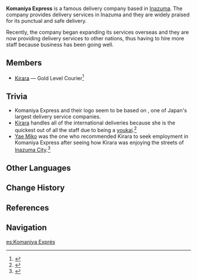 {{Faction Infobox
|image        = Komaniya Express Logo.png
|affiliation  = 
|region       = Inazuma
|base         = Inazuma
|founder      = 
}}
'''Komaniya Express''' is a famous delivery company based in [[Inazuma]]. The company provides delivery services in Inazuma and they are widely praised for its punctual and safe delivery. 

Recently, the company began expanding its services overseas and they are now providing delivery services to other nations, thus having to hire more staff because business has been going well.

==Members==
* [[Kirara]] &mdash; Gold Level Courier<ref>{{Ref/CS|Kirara|5}}</ref>

==Trivia==
* Komaniya Express and their logo seem to be based on {{w|Yamato Transport}}, one of Japan's largest delivery service companies.
* [[Kirara]] handles all of the international deliveries because she is the quickest out of all the staff due to being a [[youkai]].<ref>{{Ref/Quest|Roll! A Sea of New Acquaintances}}</ref>
* [[Yae Miko]] was the one who recommended Kirara to seek employment in Komaniya Express after seeing how Kirara was enjoying the streets of [[Inazuma City]].<ref>{{Ref/CS|Kirara|2}}</ref>
<!--
==Gallery==
<gallery>
</gallery>
-->
==Other Languages==
{{Other Languages
|en        = Komaniya Express
|zhs       = 狛荷屋
|zhs_rm    = Bóhèwū
|zht       = 狛荷屋
|zht_rm    = Bóhèwū
|ja        = 狛荷屋
|ja_rm     = Komaniya
|ko        = 코마니야
|es        = Komaniya Exprés
|fr        = Komaniya Express
|ru        = «Комания экспресс»
|th        = Komaniya Express
|vi        = Công Ty Chuyển Phát Komaniya
|de        = Komaniya-Express
|id        = Komaniya Express
|pt        = Komaniya Express
|tr        = Komaniya Ekspres
|it        = Komaniya Express
}}

==Change History==
{{Change History|introduced=3.7}}

==References==
{{Reflist}}

==Navigation==
{{Faction Navbox}}

[[es:Komaniya Exprés]]